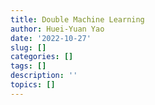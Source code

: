 ```yaml
---
title: Double Machine Learning
author: Huei-Yuan Yao
date: '2022-10-27'
slug: []
categories: []
tags: []
description: ''
topics: []
---
```


